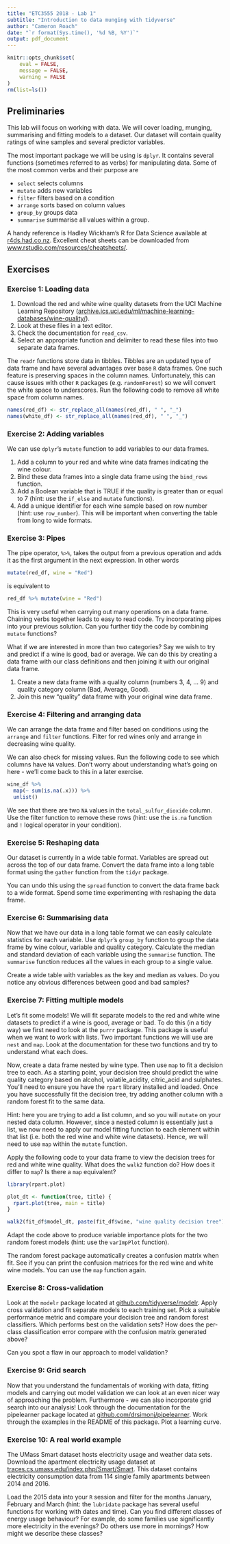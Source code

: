 ```yaml
---
title: "ETC3555 2018 - Lab 1"
subtitle: "Introduction to data munging with tidyverse"
author: "Cameron Roach"
date: "`r format(Sys.time(), '%d %B, %Y')`"
output: pdf_document
---
```


```r
knitr::opts_chunk$set(
	eval = FALSE,
	message = FALSE,
	warning = FALSE
)
rm(list=ls())
```

## Preliminaries

This lab will focus on working with data. We will cover loading, munging, summarising and fitting models to a dataset. Our dataset will contain quality ratings of wine samples and several predictor variables.

The most important package we will be using is `dplyr`. It contains several functions (sometimes referred to as verbs) for manipulating data. Some of the most common verbs and their purpose are

* `select` selects columns
* `mutate` adds new variables
* `filter` filters based on a condition
* `arrange` sorts based on column values
* `group_by` groups data
* `summarise` summarise all values within a group.

A handy reference is Hadley Wickham's R for Data Science available at [r4ds.had.co.nz](http://r4ds.had.co.nz/). Excellent cheat sheets can be downloaded from [www.rstudio.com/resources/cheatsheets/](https://www.rstudio.com/resources/cheatsheets/).

## Exercises

### Exercise 1: Loading data

1. Download the red and white wine quality datasets from the UCI Machine Learning Repository ([archive.ics.uci.edu/ml/machine-learning-databases/wine-quality/](https://archive.ics.uci.edu/ml/machine-learning-databases/wine-quality/)). 
2. Look at these files in a text editor. 
3. Check the documentation for `read_csv`. 
4. Select an appropriate function and delimiter to read these files into two separate data frames.

The `readr` functions store data in tibbles. Tibbles are an updated type of data frame and have several advantages over base `R` data frames. One such feature is preserving spaces in the column names. Unfortunately, this can cause issues with other `R` packages (e.g. `randomForest`) so we will convert the white space to underscores. Run the following code to remove all white space from column names.

```r
names(red_df) <- str_replace_all(names(red_df), " ", "_")
names(white_df) <- str_replace_all(names(red_df), " ", "_")
```


### Exercise 2: Adding variables

We can use `dplyr`'s `mutate` function to add variables to our data frames.

1. Add a column to your red and white wine data frames indicating the wine colour.
2. Bind these data frames into a single data frame using the `bind_rows` function.
3. Add a Boolean variable that is TRUE if the quality is greater than or equal to 7 (hint: use the `if_else` and `mutate` functions).
4. Add a unique identifier for each wine sample based on row number (hint: use `row_number`). This will be important when converting the table from long to wide formats.


### Exercise 3: Pipes

The pipe operator, `%>%`, takes the output from a previous operation and adds it as the first argument in the next expression. In other words

```r
mutate(red_df, wine = "Red")
```

is equivalent to

```r
red_df %>% mutate(wine = "Red")
```

This is very useful when carrying out many operations on a data frame. Chaining verbs together leads to easy to read code. Try incorporating pipes into your previous solution. Can you further tidy the code by combining `mutate` functions?

What if we are interested in more than two categories? Say we wish to try and predict if a wine is good, bad or average. We can do this by creating a data frame with our class definitions and then joining it with our original data frame.

1. Create a new data frame with a quality column (numbers 3, 4, ... 9) and quality category column (Bad, Average, Good).
2. Join this new "quality" data frame with your original wine data frame.


### Exercise 4: Filtering and arranging data

We can arrange the data frame and filter based on conditions using the `arrange` and `filter` functions. Filter for red wines only and arrange in decreasing wine quality.

We can also check for missing values. Run the following code to see which columns have `NA` values. Don't worry about understanding what's going on here - we'll come back to this in a later exercise.

```r
wine_df %>% 
  map(~ sum(is.na(.x))) %>% 
  unlist()
```

We see that there are two `NA` values in the `total_sulfur_dioxide` column. Use the filter function to remove these rows (hint: use the `is.na` function and `!` logical operator in your condition).


### Exercise 5: Reshaping data

Our dataset is currently in a wide table format. Variables are spread out across the top of our data frame. Convert the data frame into a long table format using the `gather` function from the `tidyr` package.

You can undo this using the `spread` function to convert the data frame back to a wide format. Spend some time experimenting with reshaping the data frame.


### Exercise 6: Summarising data

Now that we have our data in a long table format we can easily calculate statistics for each variable. Use `dplyr`'s `group_by` function to group the data frame by wine colour, variable and quality category. Calculate the median and standard deviation of each variable using the `summarise` function. The `summarise` function reduces all the values in each group to a single value.

Create a wide table with variables as the key and median as values. Do you notice any obvious differences between good and bad samples?


### Exercise 7: Fitting multiple models

Let's fit some models! We will fit separate models to the red and white wine datasets to predict if a wine is good, average or bad. To do this (in a tidy way) we first need to look at the `purrr` package. This package is useful when we want to work with lists. Two important functions we will use are `nest` and `map`. Look at the documentation for these two functions and try to understand what each does.

Now, create a data frame nested by wine type. Then use `map` to fit a decision tree to each. As a starting point, your decision tree should predict the wine quality category based on alcohol, volatile_acidity, citric_acid and sulphates. You'll need to ensure you have the `rpart` library installed and loaded. Once you have successfully fit the decision tree, try adding another column with a random forest fit to the same data.

Hint: here you are trying to add a list column, and so you will `mutate` on your nested data column. However, since a nested column is essentially just a list, we now need to apply our model fitting function to each element within that list (i.e. both the red wine and white wine datasets). Hence, we will need to use `map` within the `mutate` function.

Apply the following code to your data frame to view the decision trees for red and white wine quality. What does the `walk2` function do? How does it differ to `map`? Is there a `map` equivalent?

```r
library(rpart.plot)

plot_dt <- function(tree, title) {
  rpart.plot(tree, main = title)
}

walk2(fit_df$model_dt, paste(fit_df$wine, "wine quality decision tree"), plot_dt)
```


Adapt the code above to produce variable importance plots for the two random forest models (hint: use the `varImpPlot` function).

The random forest package automatically creates a confusion matrix when fit. See if you can print the confusion matrices for the red wine and white wine models. You can use the `map` function again.


### Exercise 8: Cross-validation

Look at the `modelr` package located at [github.com/tidyverse/modelr](https://github.com/tidyverse/modelr). Apply cross validation and fit separate models to each training set. Pick a suitable performance metric and compare your decision tree and random forest classifiers. Which performs best on the validation sets? How does the per-class classification error compare with the confusion matrix generated above?

Can you spot a flaw in our approach to model validation?


### Exercise 9: Grid search

Now that you understand the fundamentals of working with data, fitting models and carrying out model validation we can look at an even nicer way of approaching the problem. Furthermore - we can also incorporate grid search into our analysis! Look through the documentation for the pipelearner package located at [github.com/drsimonj/pipelearner](https://github.com/drsimonj/pipelearner). Work through the examples in the README of this package. Plot a learning curve.


### Exercise 10: A real world example

The UMass Smart dataset hosts electricity usage and weather data sets. Download the apartment electricity usage dataset at [traces.cs.umass.edu/index.php/Smart/Smart](http://traces.cs.umass.edu/index.php/Smart/Smart). This dataset contains electricity consumption data from 114 single family apartments between 2014 and 2016.

Load the 2015 data into your `R` session and filter for the months January, February and March (hint: the `lubridate` package has several useful functions for working with dates and time). Can you find different classes of energy usage behaviour? For example, do some families use significantly more electricity in the evenings? Do others use more in mornings? How might we describe these classes?
